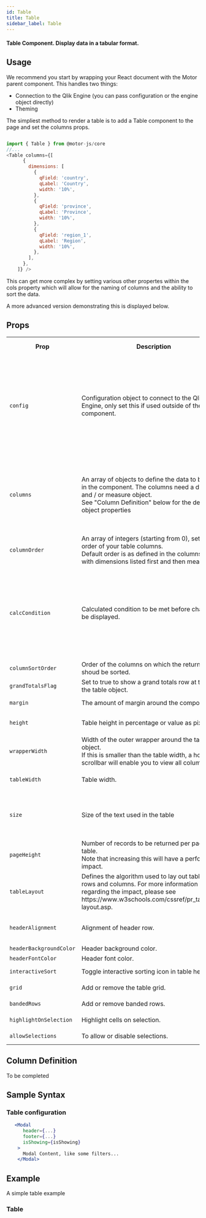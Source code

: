 ```yaml
---
id: Table
title: Table
sidebar_label: Table
---
```


#### Table Component. Display data in a tabular format.

## Usage

We recommend you start by wrapping your React document with the Motor parent component.
This handles two things:

- Connection to the Qlik Engine (you can pass configuration or the engine object directly)
- Theming

The simpliest method to render a table is to add a Table component to the page and set the columns props.

```javascript

import { Table } from @motor-js/core
//...
<Table columns={[
      {
        dimensions: [
          {
            qField: 'country',
            qLabel: 'Country',
            width: '10%',
          },
          {
            qField: 'province',
            qLabel: 'Province',
            width: '10%',
          },
          {
            qField: 'region_1',
            qLabel: 'Region',
            width: '10%',
          },
        ],
      },
    ]} />

```

This can get more complex by setting various other propertes within the cols property which will allow for the naming of columns and the ability to sort the data.

A more advanced version demonstrating this is displayed below.

## Props

<table>
  <tr>
    <th>Prop</th>
    <th>Description</th>
    <th>Options / Example</th>
  </tr>
  <tr>
    <td>
      <code>config</code>
    </td>
    <td>
      Configuration object to connect to the Qlik Engine, only set this if used
      outside of the Motor component.
    </td>
    <td>
      <code>object</code>
      <br />
      &#123;
      <br />
      host: "xxxxxxxxx",
      <br />
      secure: false,
      <br />
      port: xxxxx,
      <br />
      prefix: "",
      <br />
      appId: "xxxxxxxx-xxxx-xxxx-xxxx-xxxxxxxxxxx", &#125;
    </td>
  </tr> <tr>
    <td>
      <code>columns</code>
    </td>
    <td>
      An array of objects to define the data to be used in the component. The
      columns need a dimension and / or measure object.
      <br />
      See "Column Definition" below for the detailed object properties
    </td>
    <td>
      <code>array</code>
      <br />
      &#123;[ &#123; dimensions &#58;
      <br /> [ &#123; qField&#58; 'country',
      <br />
      qLabel&#58; 'Country',
      <br />
      width&#58; '10%', &#125;, ], &#125;,
      <br />
      ]&#125;
    </td>
  </tr> <tr>
    <td>
      <code>columnOrder</code>
    </td>
    <td>
      An array of integers (starting from 0), set the order of your table
      columns.
      <br />
      Default order is as defined in the columns prop, with dimensions listed
      first and then measures.
    </td>
    <td>
      <code>array</code>
      <br />
    </td>
  </tr> <tr>
    <td>
      <code>calcCondition</code>
    </td>
    <td>Calculated condition to be met before chart can be displayed.</td>
    <td>
      <code>shape</code>
      <br />
      &#123;
      <br />
      qCond: "=Avg([Case Duration Time])> 5",
      <br />
      qMsg: "Calculation condition has not been met",
      <br />
      &#125;
    </td>
  </tr> <tr>
    <td>
      <code>columnSortOrder</code>
    </td>
    <td>Order of the columns on which the returned dat shoud be sorted.</td>
    <td>
      <code>array</code>
      <br />
      [1,0]
    </td>
  </tr> <tr>
    <td>
      <code>grandTotalsFlag</code>
    </td>
    <td>
      Set to true to show a grand totals row at the top of the table object.
    </td>
    <td>
      <code>bool</code>
      <br />
    </td>
  </tr> <tr>
    <td>
      <code>margin</code>
    </td>
    <td>The amount of margin around the component</td>
    <td>
      <code>string</code>
      <br />
      <b>'5px'</b>
    </td>
  </tr> <tr>
    <td>
      <code>height</code>
    </td>
    <td>Table height in percentage or value as pixels.</td>
    <td>
      <code>string</code>
      <br />
      <b>'100%'</b>
      <br />
      '200px'
    </td>
  </tr> <tr>
    <td>
      <code>wrapperWidth</code>
    </td>
    <td>
      Width of the outer wrapper around the table object.
      <br />
      If this is smaller than the table width, a horizontal scrollbar will
      enable you to view all columns.
    </td>
    <td>
      <code>string</code>
      <br />
      <b>'100%'</b>
      <br />
      '200px'
    </td>
  </tr> <tr>
    <td>
      <code>tableWidth</code>
    </td>
    <td>Table width.</td>
    <td>
      <code>string</code>
      <br />
      <b>'100%'</b>
      <br />
      '200px'
    </td>
  </tr> <tr>
    <td>
      <code>size</code>
    </td>
    <td>Size of the text used in the table</td>
    <td>
      <code>oneOf</code>
      <br />
      'tiny'
      <br />
      'small'
      <br />
      <b>'medium'</b>
      <br />
      'large'
      <br />
      'xlarge'
    </td>
  </tr>
  <tr>
    <td>
      <code>pageHeight</code>
    </td>
    <td>
      Number of records to be returned per page of the table.
      <br />
      Note that increasing this will have a performance impact.
    </td>
    <td>
      <code>number</code>
      <br />
      <b>30</b>
    </td>
  </tr>
  <tr>
    <td>
      <code>tableLayout</code>
    </td>
    <td>
      Defines the algorithm used to lay out table cells, rows and columns. For
      more information regarding the impact, please see
      https://www.w3schools.com/cssref/pr_tab_table-layout.asp.
    </td>
    <td>
      <code>oneOf</code>
      <br />
      'fixed'
      <br /> <b>'auto'</b>
      <br />
    </td>
  </tr> <tr>
    <td>
      <code>headerAlignment</code>
    </td>
    <td>Alignment of header row.</td>
    <td>
      <code>oneOf</code>
      <br />
      <b>'left'</b>
      <br /> 'middle'
      <br /> 'right'
      <br />
    </td>
  </tr> <tr>
    <td>
      <code>headerBackgroundColor</code>
    </td>
    <td>Header background color.</td>
    <td>
      <code>string</code>
      <br />
    </td>
  </tr> <tr>
    <td>
      <code>headerFontColor</code>
    </td>
    <td>Header font color.</td>
    <td>
      <code>string</code>
      <br />
    </td>
  </tr>
  <tr>
    <td>
      <code>interactiveSort</code>
    </td>
    <td>Toggle interactive sorting icon in table header.</td>
    <td>
      <code>bool</code>
      <br />
      <b>false</b>
    </td>
  </tr>
  <tr>
    <td>
      <code>grid</code>
    </td>
    <td>Add or remove the table grid.</td>
    <td>
      <code>bool</code>
      <br />
      <b>false</b>
    </td>
  </tr>
  <tr>
    <td>
      <code>bandedRows</code>
    </td>
    <td>Add or remove banded rows.</td>
    <td>
      <code>bool</code>
      <br />
      <b>false</b>
    </td>
  </tr>
  <tr>
    <td>
      <code>highlightOnSelection</code>
    </td>
    <td>Highlight cells on selection.</td>
    <td>
      <code>bool</code>
      <br />
      <b>false</b>
    </td>
  </tr>
  <tr>
    <td>
      <code>allowSelections</code>
    </td>
    <td>To allow or disable selections.</td>
    <td>
      <code>bool</code>
      <br />
      <b>true</b>
    </td>
  </tr>
</table>

## Column Definition

To be completed

## Sample Syntax

### Table configuration

```jsx {11}
   <Modal
      header={...}
      footer={...}
      isShowing={isShowing}
    >
      Modal Content, like some filters...
    </Modal>
```

## Example

A simple table example

### Table
